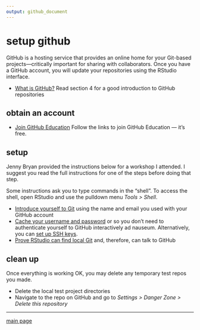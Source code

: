 ```yaml
---
output: github_document
---
```


# setup github


GitHub is a hosting service that provides an online home for your Git-based projects---critically important for sharing with collaborators. Once you have a GitHub account, you will update your repositories using the RStudio interface. 

- [What is GitHub?](../resources/readings/2017-Bryan-Version-control) Read section 4 for a good introduction to GitHub repositories 

## obtain an account

- [Join GitHub Education](http://happygitwithr.com/github-acct.html#free-private-repos) Follow the links to join GitHub Education --- it's free.  

## setup

Jenny Bryan provided the instructions below for a workshop I attended. I suggest you read the full instructions for one of the steps before doing that step. 

Some instructions ask you to type commands in the "shell". To access the shell, open RStudio and use the pulldown menu *Tools > Shell*.

- [Introduce yourself to Git](http://happygitwithr.com/hello-git.html#hello-git) using the name and  email you used with your GitHub account 
- [Cache your username and password](http://happygitwithr.com/credential-caching.html#credential-caching) or  so you don't need to authenticate yourself to GitHub interactively ad nauseum. Alternatively, you can [set up SSH keys](http://happygitwithr.com/ssh-keys.html#ssh-keys).  
- [Prove RStudio can find local Git](http://happygitwithr.com/rstudio-git-github.html#rstudio-git-github) and, therefore, can talk to GitHub 

## clean up

Once everything is working OK, you may delete any temporary test repos you made. 

- Delete the local test project directories 
- Navigate to the repo on GitHub and go to *Settings > Danger Zone > Delete this repository*

---

[main page](../README.md)
